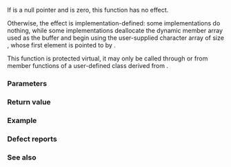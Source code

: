 {{cpp/io/strstreambuf/title|setbuf}}
{{cpp/io/strstreambuf/navbar}}
{{ddcl|deprecated=c++98|removed=c++26|1=
protected:
virtual streambuf* setbuf( char* s, std::streamsize n );
}}

If {{c|s}} is a null pointer and {{c|n}} is zero, this function has no effect.

Otherwise, the effect is implementation-defined: some implementations do nothing, while some implementations deallocate the dynamic member array used as the buffer and begin using the user-supplied character array of size {{c|n}}, whose first element is pointed to by {{c|s}}.

This function is protected virtual, it may only be called through {{tt|pubsetbuf()}} or from member functions of a user-defined class derived from {{tt|std::strstreambuf}}.

===Parameters===
{{par begin}}
{{par|s|pointer to the first byte in the user-provided buffer}}
{{par|n|the number of bytes in the user-provided buffer}}
{{par end}}

===Return value===
{{c|this}}

===Example===
{{example
|Implementation test to check if {{tt|setbuf()}} is supported on a dynamic strstream (output obtained with Sun Studio):
|code=
#include &lt;iostream&gt;
#include &lt;strstream&gt;

int main()
{
    char a[100] = {};
    std::strstream str;
    str.rdbuf()-&gt;pubsetbuf(a, sizeof a);
    str &lt;&lt; "Test string" &lt;&lt; std::ends;
    std::cout &lt;&lt; "user-provided buffer holds \"" &lt;&lt; a &lt;&lt; "\"\n";
}
|p=true
|output=
user-provided buffer holds "Test string"
}}

===Defect reports===
{{dr list begin}}
{{dr list item|wg=lwg|dr=66|std=C++98|before=the effect of {{tt|setbuf()}} was "performs an operation that is&lt;br&gt;defined separately for each class derived from {{tt|strstreambuf}}",&lt;br&gt;but there are no classes derived from {{tt|strstreambuf}}|after=the effect is&lt;br&gt;implementation-defined}}
{{dr list end}}

===See also===
{{dsc begin}}
{{dsc inc|cpp/io/basic_streambuf/dsc pubsetbuf}}
{{dsc inc|cpp/io/basic_streambuf/dsc setbuf}}
{{dsc inc|cpp/io/basic_stringbuf/dsc setbuf}}
{{dsc inc|cpp/io/basic_filebuf/dsc setbuf}}
{{dsc end}}

{{langlinks|ja|zh}}
